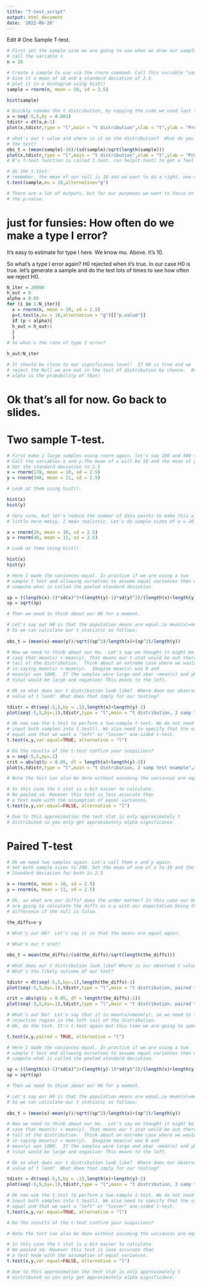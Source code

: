 ```yaml
---
title: "T-test_script"
output: html_document
date: '2022-06-20'
---
```

Edit
# One Sample T-test. 

```r
# First set the sample size we are going to use when we draw our sample. Let's do a sample size of 20 and
# call the variable n
n = 20

# Create a sample to use via the rnorm command. Call this variable "sample".
# Give it a mean of 10 and a standard deviation of 2.5
# plot it in a histogram using hist()
sample = rnorm(n, mean = 10, sd = 2.5)

hist(sample)

# Quickly remake the t distribution, by copying the code we used last time. 
x = seq(-5,5,by = 0.001)
tdistr = dt(x,n-1)
plot(x,tdistr,type = "l",main = "t distribution",xlab = "t",ylab = "Probability Density")

# what's our t value and where is it on the distribution?  What do you predict for the result of
# the test?
obs_t = (mean(sample)-10)/(sd(sample)/sqrt(length(sample)))
plot(x,tdistr,type = "l",main = "t distribution",xlab = "t",ylab = "Probability Density") + polygon(c(x[x >= 1.73], max(x), 1.73), c(tdistr[x >= 1.73], 0, 0), col = "red")+ abline(v=obs_t, col="blue")
# R's t-test function is called t.test. run help(t.test) to get a feel for the function.

# do the t.test:
# remember, the mean of our null is 10 and we want to do a right, one-sided test (greater than).
t.test(sample,mu = 10,alternative="g")

# There are a lot of outputs, but for our purposes we want to focus on 
# the p-value. 
```
# just for funsies:  How often do we make a type I error?  
It's easy to estimate for type I here.  We know mu.  Above. It's 10.

So what's a type I error again?  H0 rejected when it's true.
In our case H0 is true.
let's generate a sample and do the test lots of times to see how often
we reject H0.
```r
N_iter = 20000
h_out = 0
alpha = 0.05
for (i in 1:N_iter){
  x = rnorm(n, mean = 10, sd = 2.5)
  p=t.test(x,mu = 10,alternative = "g")[["p.value"]]
  if (p < alpha){
  h_out = h_out+1
  }
  }
# So what's the rate of type I error?

h_out/N_iter

# It should be close to our significance level!  If H0 is true and we
# reject the Null we are out in the tail of distribution by chance.  And
# alpha is the probability of that!
```
# Ok that's all for now.  Go back to slides.

# Two sample T-test.
```r
# First make 2 large samples using rnorm again. let's say 200 and 400 samples each. 
# Call the variables x and y.The mean of x will be 10 and the mean of y will be 11. 
# Set the standard deviation to 2.5 
x = rnorm(170, mean = 10, sd = 2.5)
y = rnorm(340, mean = 11, sd = 2.5)

# Look at them using hist().

hist(x)
hist(y)

# Very cute, but let's reduce the number of data points to make this a
# little more messy, I mean realistic. Let's do sample sizes of x = 20 and y = 40 (same sd).

x = rnorm(20, mean = 10, sd = 2.5)
y = rnorm(40, mean = 11, sd = 2.5)

# Look at them using hist().

hist(x)
hist(y)
```

```r
# Here I made the variances equal. In practice if we are using a two
# sample t test and allowing ourselves to assume equal variances then we
# compute what is called the pooled standard deviation. 

sp = ((length(x)-1)*sd(x)^2+(length(y)-1)*sd(y)^2)/(length(x)+length(y)-2)
sp = sqrt(sp)

# Then we need to think about our H0 for a moment.

# Let's say our H0 is that the population means are equal.ie mean(x)=mean(y).
# So we can calculate our t statistic as follows:
  
obs_t = (mean(x)-mean(y))/sqrt((sp^2)/length(x)+(sp^2)/length(y))

# Now we need to think about our Ha.  Let's say we thought it might be the
# case that mean(x) < mean(y), That means our t stat would be out there in the left
# tail of the distribution.  Think about an extreme case where we would feel confident
# in saying mean(x) < mean(y).  Imagine mean(x) was 0 and
# mean(y) was 1000.  If the samples were large and xbar ~mean(x) and ybar ~mean(y) then
# tstat would be large and negative! This means to the left.

# Ok so what does our t distribution look like?  Where does our observed
# value of t land?  What does that imply for our testing?

tdistr = dt(seq(-5,5,by = .1),length(x)+length(y)-2)
plot(seq(-5,5,by=.1),tdistr,type = "l",main = "t distribution, 2 samp test example",xlab = "",ylab = "")

# Ok now use the t.test to perform a two-sample t-test. We do not need to set mu, instead we need to 
# input both samples into t.test(). We also need to specify that the variances of our samples are 
# equal and that we want a "left" or "lesser" one-sided t-test. 
t.test(x,y,var.equal=TRUE, alternative = "l")

# Do the results of the t-test confirm your suspicions?
s = seq(-5,5,by=.1)
crit = abs(qt(p = 0.05, df = length(x)+length(y)-2))
plot(s,tdistr,type = "l",main = "t distribution, 2 samp test example",xlab = "",ylab = "") + polygon(c(s[s <= -crit], -crit, -crit), c(tdistr[s <= -crit], 0, 0), col = "red") + abline(v=obs_t, col="blue")

# Note the test can also be done without assuming the variances are equal

# In this case the t stat is a bit easier to calculate.  
# No pooled sd. However this test is less accurate than 
# a test made with the assumption of equal variances.
t.test(x,y,var.equal=FALSE, alternative = "l")

# Due to this approximation the test stat is only approximately t
# distributed so you only get approximately alpha significance.
```
# Paired T-test
```r
# Ok we need two samples again. Let's call them x and y again. 
# Set both sample sizes to 200. Set the mean of one of x to 10 and the mean of y to 11. 
# Standard deviation for both is 2.5

x = rnorm(n, mean = 10, sd = 2.5)
y = rnorm(n, mean = 11, sd = 2.5)

# Ok, so what are our diffs? does the order matter? In this case our HA is that mean(x)<mean(y), so we 
# are going to calculate the diffs as x-y with our expectation being that there will be a negative 
# difference if the null is false. 
  
the_diffs=x-y

# What's our H0?  Let's say it is that the means are equal again.

# What's our t stat?

obs_t = mean(the_diffs)/(sd(the_diffs)/sqrt(length(the_diffs)))

# What does our t distribution look like? Where is our observed t value?
# What's the likely outcome of our test?

tdistr = dt(seq(-5,5,by=.1),length(the_diffs)-1)
plot(seq(-5,5,by=.1),tdistr,type = "l",main = "t distribution, paired test example",xlab = "",ylab = "")

crit = abs(qt(p = 0.05, df = length(the_diffs)-1))
plot(seq(-5,5,by=.1),tdistr,type = "l",main = "t distribution, paired test example",xlab = "",ylab = "") + polygon(c(s[s <= -crit], -crit, -5), c(tdistr[s <= -crit], 0, 0), col = "red") + abline(v=obs_t, col="blue")

# What's our Ha?  Let's say that it is mean(x)<mean(y), so we need to look at a
# rejection region in the left tail of the distribution.
# Ok, do the test. It's t.test again but this time we are going to specify that they are paired. 

t.test(x,y,paired = TRUE, alternative = "l")
```


```r
# Here I made the variances equal. In practice if we are using a two
# sample t test and allowing ourselves to assume equal variances then we
# compute what is called the pooled standard deviation. 

sp = ((length(x)-1)*sd(x)^2+(length(y)-1)*sd(y)^2)/(length(x)+length(y)-2)
sp = sqrt(sp)

# Then we need to think about our H0 for a moment.

# Let's say our H0 is that the population means are equal.ie mean(x)=mean(y).
# So we can calculate our t statistic as follows:
  
obs_t = (mean(x)-mean(y))/sqrt((sp^2)/length(x)+(sp^2)/length(y))

# Now we need to think about our Ha.  Let's say we thought it might be the
# case that mean(x) < mean(y), That means our t stat would be out there in the left
# tail of the distribution.  Think about an extreme case where we would feel confident
# in saying mean(x) < mean(y).  Imagine mean(x) was 0 and
# mean(y) was 1000.  If the samples were large and xbar ~mean(x) and ybar ~mean(y) then
# tstat would be large and negative! This means to the left.

# Ok so what does our t distribution look like?  Where does our observed
# value of t land?  What does that imply for our testing?

tdistr = dt(seq(-5,5,by = .1),length(x)+length(y)-2)
plot(seq(-5,5,by=.1),tdistr,type = "l",main = "t distribution, 2 samp test example",xlab = "",ylab = "")

# Ok now use the t.test to perform a two-sample t-test. We do not need to set mu, instead we need to 
# input both samples into t.test(). We also need to specify that the variances of our samples are 
# equal and that we want a "left" or "lesser" one-sided t-test. 
t.test(x,y,var.equal=TRUE, alternative = "l")

# Do the results of the t-test confirm your suspicions?

# Note the test can also be done without assuming the variances are equal

# In this case the t stat is a bit easier to calculate.  
# No pooled sd. However this test is less accurate than 
# a test made with the assumption of equal variances.
t.test(x,y,var.equal=FALSE, alternative = "l")

# Due to this approximation the test stat is only approximately t
# distributed so you only get approximately alpha significance.
```
